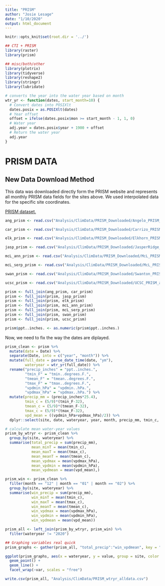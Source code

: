 ```yaml
---
title: "PRISM"
author: "Josie Lesage"
date: "1/10/2020"
output: html_document
---
```


```r
knitr::opts_knit$set(root.dir = '../') 

## CTI + PRISM
library(raster)
library(prism)

## misc/both/other
library(plotrix)
library(tidyverse)
library(reshape2)
library(stringr)
library(lubridate)

# converts the year into the water year based on month
wtr_yr <- function(dates, start_month=10) {
  # Convert dates into POSIXlt
  dates.posix = as.POSIXlt(dates)
  # Year offset
  offset = ifelse(dates.posix$mon >= start_month - 1, 1, 0)
  # Water year
  adj.year = dates.posix$year + 1900 + offset
  # Return the water year
  adj.year
}


```

# PRISM DATA
## New Data Download Method

This data was downloaded directly form the PRISM website and represents all monthly PRISM data fields for the sites above. We used interpolated data for the specific site coordinates. 

[PRISM dataset.](https://prism.oregonstate.edu/explorer/)

```r
ang_prism <- read.csv("Analysis/ClimData/PRISM_Downloaded/Angelo_PRISM_all.csv", skip = 10) %>% mutate(site = "Angelo")

car_prism <- read.csv("Analysis/ClimData/PRISM_Downloaded/Carrizo_PRISM_all.csv", skip = 10) %>% mutate(site = "Carrizo")

elk_prism <- read.csv("Analysis/ClimData/PRISM_Downloaded/Elkhorn_PRISM_all.csv", skip = 10) %>% mutate(site = "Elkhorn")

jasp_prism <- read.csv("Analysis/ClimData/PRISM_Downloaded/JasperRidge_PRISM_all.csv", skip = 10) %>% mutate(site = "Jasper")

mcL_ann_prism <- read.csv("Analysis/ClimData/PRISM_Downloaded/McL_PRISM_all.csv", skip = 10) %>% mutate(site = "McL Ann")

mcL_serp_prism <- read.csv("Analysis/ClimData/PRISM_Downloaded/McL_PRISM_all.csv", skip = 10) %>% mutate(site = "McL Serp")

swan_prism <- read.csv("Analysis/ClimData/PRISM_Downloaded/Swanton_PRISM_all.csv", skip = 10) %>% mutate(site = "Swanton")

ucsc_prism <- read.csv("Analysis/ClimData/PRISM_Downloaded/UCSC_PRISM_all.csv", skip = 10) %>% mutate(site = "UCSC")

prism <- full_join(ang_prism, car_prism)
prism <- full_join(prism, jasp_prism)
prism <- full_join(prism, elk_prism)
prism <- full_join(prism, mcL_ann_prism)
prism <- full_join(prism, mcL_serp_prism)
prism <- full_join(prism, swan_prism)
prism <- full_join(prism, ucsc_prism)

prism$ppt..inches. <- as.numeric(prism$ppt..inches.)
```

Now, we need to fix the way the dates are diplayed. 

```r
prism_clean <- prism %>%
  mutate(date = Date) %>%
  separate(Date, into = c("year", "month")) %>%
  mutate(full_date = parse_date_time(date, "ym"),
         wateryear = wtr_yr(full_date)) %>%
  rename("precip_inches" = "ppt..inches.",
         "tmin_F" = "tmin..degrees.F.",
         "tmean_F" = "tmean..degrees.F.",
         "tmax_F" = "tmax..degrees.F.",
         "vpdmin_hPa" = "vpdmin..hPa.",
         "vpdmax_hPa" = "vpdmax..hPa.") %>%
  mutate(precip_mm = (precip_inches*25.4),
         tmin_c = (5/9)*(tmin_F-32),
         tmean_c = (5/9)*(tmean_F-32),
         tmax_c = (5/9)*(tmax_F-32),
         vpd_mean = ((vpdmin_hPa+vpdmax_hPa)/2)) %>%
  dplyr::select(site, date, wateryear, year, month, precip_mm, tmin_c, tmax_c, tmean_c, vpdmin_hPa, vpdmax_hPa, vpd_mean) 

# calculate mean water-year values
prism_by_wtryr <- prism_clean %>%
  group_by(site, wateryear) %>%
  summarise(total_precip = sum(precip_mm),
            mean_minT = mean(tmin_c),
            mean_maxT = mean(tmax_c),
            mean_meanT = mean(tmean_c),
            mean_vpdmax = mean(vpdmax_hPa),
            mean_vpdmin = mean(vpdmin_hPa),
            mean_vpdmean = mean(vpd_mean),)

prism_win <- prism_clean %>%
  filter(month == "12" | month == "01" | month == "02") %>%
  group_by(site, wateryear) %>%
  summarise(win_precip = sum(precip_mm),
            win_minT = mean(tmin_c),
            win_maxT = mean(tmax_c),
            win_meanT = mean(tmean_c),
            win_vpdmax = mean(vpdmax_hPa),
            win_vpdmin = mean(vpdmin_hPa),
            win_vpdmean = mean(vpd_mean))

prism_all <- left_join(prism_by_wtryr, prism_win) %>%
  filter(wateryear != "2020")

## Graphing variables real quick
prism_graphs <- gather(prism_all, "total_precip":"win_vpdmean", key = "var", value = "value")

ggplot(prism_graphs, aes(x = wateryear, y = value, group = site, color = site)) +
  geom_point() +
  geom_line() +
  facet_wrap(~var, scales = "free")
```

```r

write.csv(prism_all, "Analysis/ClimData/PRISM_wtryr_alldata.csv")

```

